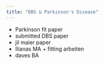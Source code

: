 ```yaml
---
title: "DBS & Parkinson's Disease"
---
```


- Parkinson fit paper
- submitted DBS paper
- jil maier paper
- Ilianas MA + fitting arbeiten
- daves BA